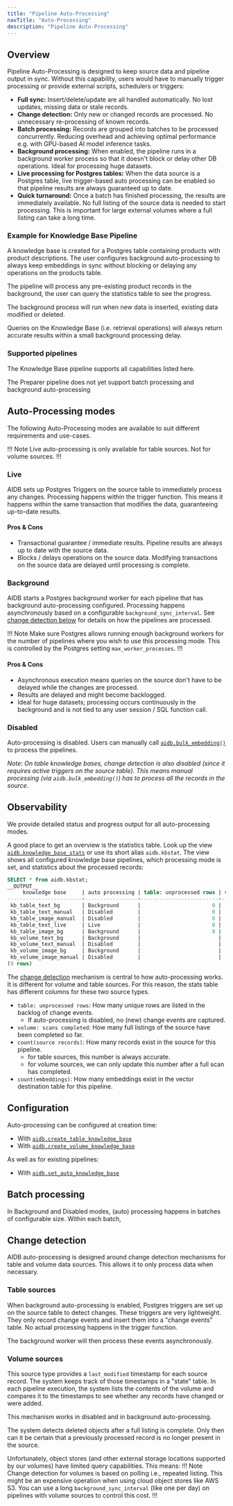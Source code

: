 ```yaml
---
title: "Pipeline Auto-Processing"
navTitle: "Auto-Processing"
description: "Pipeline Auto-Processing"
---
```


## Overview
Pipeline Auto-Processing is designed to keep source data and pipeline output in sync. Without this capability, users would have to
manually trigger processing or provide external scripts, schedulers or triggers:
- **Full sync:** Insert/delete/update are all handled automatically. No lost updates, missing data or stale records.
- **Change detection:** Only new or changed records are processed. No unnecessary re-processing of known records.
- **Batch processing:** Records are grouped into batches to be processed concurrently. Reducing overhead and achieving optimal performance e.g. with GPU-based AI model inference tasks.
- **Background processing:** When enabled, the pipeline runs in a background worker process so that it doesn't block or delay other DB operations. Ideal for processing huge datasets.
- **Live processing for Postgres tables:** When the data source is a Postgres table, live trigger-based auto processing can be enabled so that pipeline results are always guaranteed up to date.
- **Quick turnaround:** Once a batch has finished processing, the results are immediately available. No full listing of the source data is needed to start processing. This is important for large external volumes where a full listing can take a long time.

### Example for Knowledge Base Pipeline
A knowledge base is created for a Postgres table containing products with product descriptions.
The user configures background auto-processing to always keep embeddings in sync without blocking or delaying any operations on the products table.

The pipeline will process any pre-existing product records in the background, the user can query the statistics table to see the progress.

The background process will run when new data is inserted, existing data modified or deleted.

Queries on the Knowledge Base (i.e. retrieval operations) will always return accurate results within a small background processing delay.


### Supported pipelines
The Knowledge Base pipeline supports all capabilities listed here.

The Preparer pipeline does not yet support batch processing and background auto-processing

## Auto-Processing modes
The following Auto-Processing modes are available to suit different requirements and use-cases.

!!! Note
Live auto-processing is only available for table sources. Not for volume sources.
!!!

### Live
AIDB sets up Postgres Triggers on the source table to immediately process any changes. Processing happens within the trigger function.
This means it happens within the same transaction that modifies the data, guaranteeing up-to-date results.

#### Pros & Cons
- Transactional guarantee / immediate results. Pipeline results are always up to date with the source data.
- Blocks / delays operations on the source data. Modifying transactions on the source data are delayed until processing is complete.

### Background
AIDB starts a Postgres background worker for each pipeline that has background auto-processing configured.
Processing happens asynchronously based on a configurable `background_sync_interval`. See [change detection below](#change_detection) for details on how the pipelines are processed.

!!! Note
Make sure Postgres allows running enough background workers for the number of pipelines where you wish to use this processing mode. This is controlled by the Postgres setting `max_worker_processes`.
!!!

#### Pros & Cons
- Asynchronous execution means queries on the source don't have to be delayed while the changes are processed.
- Results are delayed and might become backlogged.
- Ideal for huge datasets; processing occurs continuously in the background and is not tied to any user session / SQL function call.

### Disabled
Auto-processing is disabled. Users can manually call [`aidb.bulk_embedding()`](../reference/knowledge_bases#aidbbulk_embedding) to process the pipelines.

_Note: On table knowledge bases, change detection is also disabled (since it requires active triggers on the source table). This means manual processing (via `aidb.bulk_embedding()`) has to process all the records in the source._




## Observability
We provide detailed status and progress output for all auto-processing modes.

A good place to get an overview is the statistics table.
Look up the view [`aidb.knowledge_base_stats`](../reference/knowledge_bases#aidbknowledge_base_stats) or use its short alias `aidb.kbstat`. The view shows all configured knowledge base pipelines,
which processing mode is set, and statistics about the processed records:
```sql
SELECT * from aidb.kbstat;
__OUTPUT__
     knowledge base     | auto processing | table: unprocessed rows | volume: scans completed | count(source records) | count(embeddings)
------------------------+-----------------+-------------------------+-------------------------+-----------------------+-------------------
 kb_table_text_bg       | Background      |                       0 |                         |                    15 |                15
 kb_table_text_manual   | Disabled        |                       0 |                         |                    15 |                15
 kb_table_image_manual  | Disabled        |                       0 |                         |                     3 |                 3
 kb_table_text_live     | Live            |                       0 |                         |                    15 |                15
 kb_table_image_bg      | Background      |                       0 |                         |                     3 |                 3
 kb_volume_text_bg      | Background      |                         |                       6 |                     7 |                 7
 kb_volume_text_manual  | Disabled        |                         |                       0 |                     0 |                 0
 kb_volume_image_bg     | Background      |                         |                       4 |                   177 |                 6
 kb_volume_image_manual | Disabled        |                         |                       1 |                   177 |                 6
(9 rows)
```

The [change detection](#change-detection) mechanism is central to how auto-processing works. It is different for volume and table sources.
For this reason, the stats table has different columns for these two source types.

* `table: unprocessed rows`: How many unique rows are listed in the backlog of change events.
  * If auto-processing is disabled, no (new) change events are captured.
* `volume: scans completed`: How many full listings of the source have been completed so far.
* `count(source records)`: How many records exist in the source for this pipeline.
  * for table sources, this number is always accurate.
  * for volume sources, we can only update this number after a full scan has completed.
* `count(embeddings)`: How many embeddings exist in the vector destination table for this pipeline.



## Configuration
Auto-processing can be configured at creation time:
- With [`aidb.create_table_knowledge_base`](../reference/knowledge_bases#aidbcreate_table_knowledge_base)
- With [`aidb.create_volume_knowledge_base`](../reference/knowledge_bases#aidbcreate_volume_knowledge_base)

As well as for existing pipelines:
- With [`aidb.set_auto_knowledge_base`](../reference/knowledge_bases#aidbset_auto_knowledge_base)

## Batch processing
In Background and Disabled modes, (auto) processing happens in batches of configurable size. Within each batch,

## Change detection
AIDB auto-processing is designed around change detection mechanisms for table and volume data sources. This allows it to only
process data when necessary.

### Table sources
When background auto-processing is enabled, Postgres triggers are set up on the source table to detect changes. These triggers are very lightweight.
They only record change events and insert them into a "change events" table. No actual processing happens in the trigger function.

The background worker will then process these events asynchronously.

### Volume sources
This source type provides a `last_modified` timestamp for each source record. The system keeps track of those timestamps in a "state" table.
In each pipeline execution, the system lists the contents of the volume and compares it to the timestamps to see whether any records have changed or were added.

This mechanism works in disabled and in background auto-processing.

The system detects deleted objects after a full listing is complete. Only then can it be certain that a previously processed record is no longer present in the source.

Unfortunately, object stores (and other external storage locations supported by our volumes) have limited query capabilities. This means:
!!! Note
Change detection for volumes is based on polling i.e., repeated listing. This might be an expensive operation when using cloud object stores like AWS S3.
You can use a long `background_sync_interval` (like one per day) on pipelines with volume sources to control this cost.
!!!
